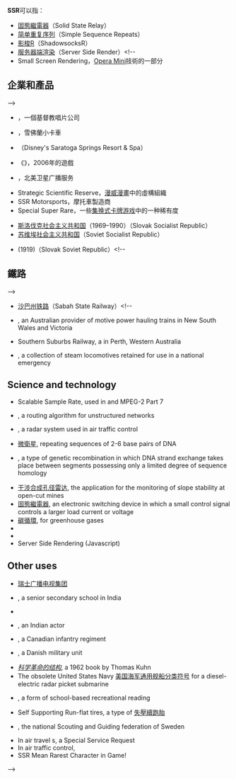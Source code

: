 {{wiktionary|SSR}}
'''SSR'''可以指：
*[[固態繼電器|固態繼電器]]（Solid State Relay）
*[[微卫星|简单重复序列]]（Simple Sequence Repeats）
*[[影梭R|影梭R]]（ShadowsocksR）
*[[服务器端渲染|服务器端渲染]]（Server Side Render）<!--
* Small Screen Rendering，[[Opera_Mini|Opera Mini]]技術的一部分

==企業和產品==
-->
* {{tsl|en|Solid State Records}}，一個基督教唱片公司
* {{tsl|en|Chevrolet SSR|雪佛蘭SSR}}，雪佛蘭小卡車
* {{tsl|en|Disney's Saratoga Springs Resort & Spa|迪斯尼薩拉託加溫泉度假村}}（Disney's Saratoga Springs Resort & Spa）
* 《{{tsl|en|Sonic and the Secret Rings}}》，2006年的遊戲
* {{tsl|en|Sirius Satellite Radio}}，北美卫星广播服务
* Strategic Scientific Reserve，[[漫威漫畫|漫威漫畫]]中的虛構組織
* SSR Motorsports，摩托車製造商
* Special Super Rare，一些[[集换式卡牌游戏|集换式卡牌游戏]]中的一种稀有度
<!--

==地理==
-->
*[[斯洛伐克社会主义共和国|斯洛伐克社会主义共和国]]（1969–1990）（Slovak Socialist Republic）
*[[苏联加盟共和国|苏维埃社会主义共和国]]（Soviet Socialist Republic）
* {{tsl|en|Slovak Soviet Republic||斯洛伐克蘇維埃共和國}} (1919)（Slovak Soviet Republic）<!--


==鐵路==
-->
*[[沙巴州铁路|沙巴州铁路]]（Sabah State Railway）<!--
* {{tsl|en|Southern Shorthaul Railroad}}, an Australian provider of motive power hauling trains in New South Wales and Victoria
* Southern Suburbs Railway, a {{tsl|en|New MetroRail#Southern Suburbs Railway}} in Perth, Western Australia
* {{tsl|en|Strategic steam reserve}}, a collection of steam locomotives retained for use in a national emergency

==Science and technology==
* Scalable Sample Rate, used in {{tsl|en|MPEG-4 Part 3}} and MPEG-2 Part 7
* {{tsl|en|Scalable Source Routing}}, a routing algorithm for unstructured networks
* {{tsl|en|Secondary surveillance radar}}, a radar system used in air traffic control 
* [[微衛星|微衛星]], repeating sequences of 2-6 base pairs of DNA
* {{tsl|en|Site-specific recombination}}, a type of genetic recombination in which DNA strand exchange takes place between segments possessing only a limited degree of sequence homology
* [[干涉合成孔径雷达|干涉合成孔径雷达]], the application for the monitoring of slope stability at open-cut mines
* [[固態繼電器|固態繼電器]], an electronic switching device in which a small control signal controls a larger load current or voltage
* [[碳循環|碳循環]], for greenhouse gases
* {{tsl|en|Sum of squared residuals}}
* {{tsl|en|Explained sum of squares}}
* Server Side Rendering (Javascript)

==Other uses==
* [[瑞士广播电视集团|瑞士广播电视集团]]
* {{tsl|en|Sainik School, Rewa}}, a senior secondary school in India
* {{tsl|en|Security sector reform}}
* {{tsl|en|S. S. Rajendran}}, an Indian actor
* {{tsl|en|The South Saskatchewan Regiment}}, a Canadian infantry regiment
* {{tsl|en|Special Support and Reconnaissance Company}}, a Danish military unit
* ''[[科学革命的结构|科学革命的结构]]'', a 1962 book by Thomas Kuhn
* The obsolete United States Navy [[美国海军通用舰船分类符号|美国海军通用舰船分类符号]] for a diesel-electric radar picket submarine
* {{tsl|en|Sustained silent reading}}, a form of school-based recreational reading
* Self Supporting Run-flat tires, a type of [[失壓續跑胎|失壓續跑胎]]
* {{tsl|en|Svenska Scoutrådet}}, the national Scouting and Guiding federation of Sweden
* In air travel {{tsl|en|passenger name record}}s, a Special Service Request
* In air traffic control, {{tsl|en|secondary surveillance radar}}
* SSR Mean Rarest Character in Game!
-->
{{disambig|Cat=三字拉丁字母缩写消歧义}}